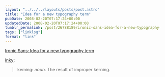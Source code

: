 ```yaml
---
layout: "../../../layouts/posts/post.astro"
title: "Idea for a new typography term"
pubDate: 2008-02-20T07:17:24+00:00
updatedDate: 2008-02-20T07:17:24+00:00
tumblr_permalink: /post/26788189/ironic-sans-idea-for-a-new-typography-term
tags: ["linklog"]
format: "link"
---
```


[Ironic Sans: Idea for a new typography term][1]

<a href="http://found.boxofjunk.ws/post/26743932">inky</a>:

> keming: <i>noun</i>. The result of improper kerning.

[1]: http://www.ironicsans.com/2008/02/idea_a_new_typography_term.html
